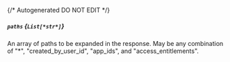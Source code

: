 {/* Autogenerated DO NOT EDIT  */}
##### `paths` *{`List[*str*]`}*
An array of paths to be expanded in the response. May be any combination of "\*", "created_by_user_id", "app_ids", and "access_entitlements".


